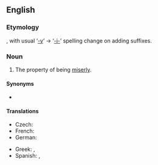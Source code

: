 ==English==

===Etymology===
{{suffix|miserly|ness|lang=en}}, with usual ‘[[-y]]’ → ‘[[-i-]]’ spelling change on adding suffixes.

===Noun===
{{en-noun|-}}

# The property of being [[miserly]].

====Synonyms====
* {{l|en|peniaphobia}}

====Translations====
{{trans-top|property of being miserly}}
* Czech: {{t|cs|lakota|f}}
* French: {{t+|fr|avarice|f}}
* German: {{t+|de|Geiz|m}}
{{trans-mid}}
* Greek: {{t+|el|τσιγκουνιά|f}}, {{t+|el|φιλαργυρία|f}}
* Spanish: {{t+|es|avaricia|f}}, {{t|es|tacañería|f}}
{{trans-bottom}}